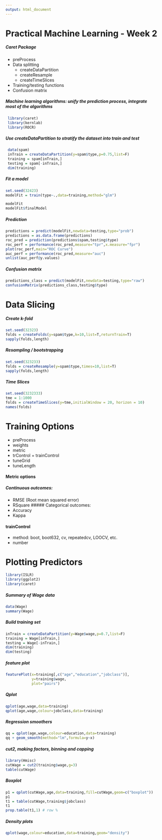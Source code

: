 ```yaml
---
output: html_document
---
```

Practical Machine Learning - Week 2
============================================================
##### Caret Package
- preProcess
- Data splitting
    - createDataPartition
    - createResample
    - createTimeSlices
- Training/testing functions
- Confusion matrix

##### Machine learning algorithms: unify the prediction process, integrate most of the algorithms
```r
 library(caret)
 library(kernlab)
 library(ROCR)
```
##### Use createDataPartition to stratify the dataset into train and test
```r
 data(spam)
 inTrain = createDataPartition(y=spam$type,p=0.75,list=F)
 training = spam[inTrain,]
 testing = spam[-inTrain,]
 dim(training)
```
##### Fit a model
```r
set.seed(32423)
modelFit = train(type~.,data=training,method="glm")
```
```r
modelFit
modelFit$finalModel
```
##### Prediction
```r
predictions = predict(modelFit,newdata=testing,type="prob")
predictions = as.data.frame(predictions)
roc_pred = prediction(predictions$spam,testing$type)
roc_perf = performance(roc_pred,measure="tpr",x.measure="fpr")
plot(roc_perf,main="ROC Curve")
auc_perf = performance(roc_pred,measure="auc")
unlist(auc_perf@y.values)
```

##### Confusion matrix
```r
predictions_class = predict(modelFit,newdata=testing,type="raw")
confusionMatrix(predictions_class,testing$type)
```


# Data Slicing
##### Create k-fold
```r
set.seed(32323)
folds = createFolds(y=spam$type,k=10,list=T,returnTrain=T)
sapply(folds,length)
```

##### Resampling / bootstrapping
```r
set.seed(323233)
folds = createResample(y=spam$type,times=10,list=T)
sapply(folds,length)
```

##### Time Slices
```r
set.seed(3232333)
tme = 1:1000
folds = createTimeSlices(y=tme,initialWindow = 20, horizon = 10)
names(folds)
```

# Training Options
- preProcess
- weights
- metric
- trControl = trainControl
- tuneGrid
- tuneLength

#### Metric options
##### Continuous outcomes:
- RMSE (Root mean squared error)
- RSquare
##### Categorical outcomes:
- Accuracy
- Kappa

#### trainControl
- method: boot, boot632, cv, repeatedcv, LOOCV, etc.
- number


# Plotting Predictors
```r
library(ISLR)
library(ggplot2)
library(caret)
```

##### Summary of Wage data
```r
data(Wage)
summary(Wage)
```

##### Build training set
```r
inTrain = createDataPartition(y=Wage$wage,p=0.7,list=F)
training = Wage[inTrain,]
testing = Wage[-inTrain,]
dim(training)
dim(testing)
```

##### feature plot
```r
featurePlot(x=training[,c("age","education","jobclass")],
            y=training$wage,
            plot="pairs")
```

##### Qplot
```r
qplot(age,wage,data=training)
qplot(age,wage,colour=jobclass,data=training)
```

##### Regression smoothers
```r
qq = qplot(age,wage,colour=education,data=training)
qq + geom_smooth(method="lm",formula=y~x)
```

##### cut2, making factors, binning and capping
```r
library(Hmisc)
cutWage = cut2(training$wage,g=3)
table(cutWage)
```

##### Boxplot
```r
p1 = qplot(cutWage,age,data=training,fill=cutWage,geom=c("boxplot"))
p1
t1 = table(cutWage,training$jobclass)
t1
prop.table(t1,1) # row %
```

##### Density plots
```r
qplot(wage,colour=education,data=training,geom="density")
```











